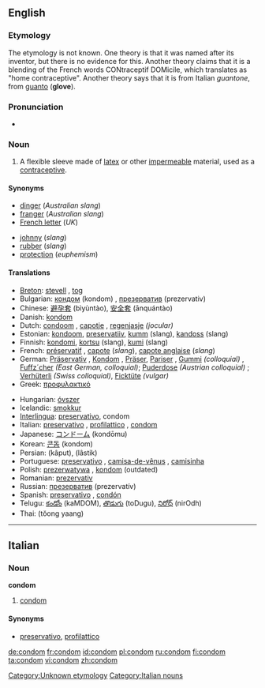 ==English==
{{wikipedia}}

===Etymology===
The etymology is not known.  One theory is that it was named after its inventor, but there is no evidence for this.  Another theory claims that it is a blending of the French words CONtraceptif DOMicile, which translates as "home contraceptive".  Another theory says that it is from Italian ''guantone'', from [[guanto]] ('''glove''').

===Pronunciation===
*{{audio|en-us-condom.ogg|Audio (US)}}

===Noun===
{{en-noun}}

# A flexible sleeve made of [[latex]] or other [[impermeable]] material, used as a [[contraceptive]].

====Synonyms====
{{top2}}
*[[dinger]] (''Australian slang'')<!--haven't heard this since I was a kid though-->
*[[franger]] (''Australian slang'')
*[[French letter]] (''UK'')
{{mid2}}
*[[johnny]] (''slang'')
*[[rubber]] (''slang'')
*[[protection]] (''euphemism'')
{{bottom}}

====Translations====
{{top}}
*[[Breton]]: [[stevell]] {{f}}, [[tog]] {{m}}
*Bulgarian: [[кондом]] (kondom) {{m}}, [[презерватив]] (prezervativ) {{m}}
*Chinese: [[避孕套]] (bìyùntào), [[安全套]] (ānquántào)
*Danish: [[kondom]]
*Dutch: [[condoom]] {{m}}, [[capotje]] {{n}}, [[regenjasje]] {{n}} ''(jocular)''
*Estonian: [[kondoom]], [[preservatiiv]], [[kumm]] (slang), [[kandoss]] (slang)
*Finnish: [[kondomi]], [[kortsu]] (slang), [[kumi]] (slang)
*French: [[préservatif]] {{m}}, [[capote]] {{f}} (''slang''), [[capote anglaise]] {{f}} (''slang'')
*German: [[Präservativ]] {{n}}, [[Kondom]] {{n}}, [[Präser]], [[Pariser]] , [[Gummi]] ''(colloquial)'' {{n}}, [[Fuffz´cher]] ''(East German, colloquial)''; [[Puderdose]] ''(Austrian colloquial)'' {{f}}; [[Verhüterli]] ''(Swiss colloquial)'', [[Ficktüte]] {{f}} ''(vulgar)''
*Greek: [[προφυλακτικό]]{{n}}
{{mid}}
*Hungarian: [[óvszer]]
*Icelandic: [[smokkur]]
*[[Interlingua]]: [[preservativo]], condom
*Italian: [[preservativo]] {{m}}, [[profilattico]] {{m}}, [[condom#Italian|condom]] {{m}}
*Japanese: [[コンドーム]] (kondōmu)
*Korean: [[콘돔]] (kondom)
*Persian: {{FAchar|[[کاپوت]]}} (kâput), {{FAchar|[[لاستیک]]}} (lâstik)
*Portuguese: [[preservativo]] {{m}}, [[camisa-de-vênus]] {{f}}, [[camisinha]] {{f}}
*Polish: [[prezerwatywa]] {{f}}, [[kondom]] {{m}} (outdated)
*Romanian: [[prezervativ]] {{n}}
*Russian: [[презерватив]] (prezervatív) {{m}}
*Spanish: [[preservativo]] {{m}}, [[condón]] {{m}}
*Telugu: [[కండోం]] (kaMDOM), [[తొడుగు]] (toDugu), [[నిరోధ్]] (nirOdh)
*Thai: {{THchar|[[ถุงยาง]]}} (tŏong yaang)
{{bottom}}

[[Category:Unknown etymology]]

----

==Italian==

===Noun===
'''condom''' {{m}} {{inv}}

# [[condom#English|condom]]

====Synonyms====
*[[preservativo]], [[profilattico]]

[[Category:Italian nouns]]

[[de:condom]]
[[fr:condom]]
[[id:condom]]
[[pl:condom]]
[[ru:condom]]
[[fi:condom]]
[[ta:condom]]
[[vi:condom]]
[[zh:condom]]